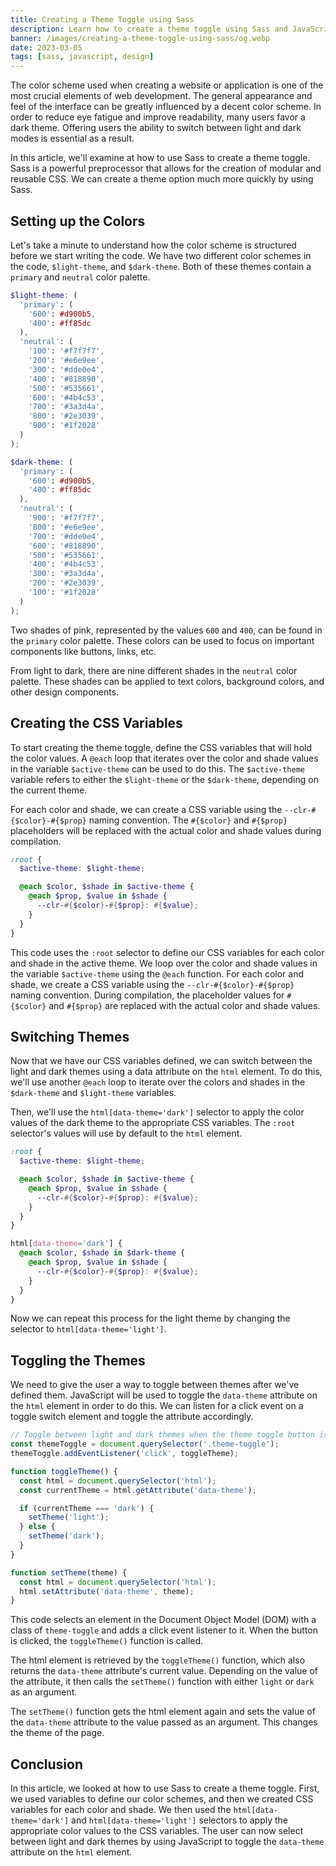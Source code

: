 ```yaml
---
title: Creating a Theme Toggle using Sass
description: Learn how to create a theme toggle using Sass and JavaScript to allow users to switch between light and dark themes on your website or application.
banner: /images/creating-a-theme-toggle-using-sass/og.webp
date: 2023-03-05
tags: [sass, javascript, design]
---
```


The color scheme used when creating a website or application is one of the most crucial elements of web development. The general appearance and feel of the interface can be greatly influenced by a decent color scheme. In order to reduce eye fatigue and improve readability, many users favor a dark theme. Offering users the ability to switch between light and dark modes is essential as a result.

In this article, we'll examine at how to use Sass to create a theme toggle. Sass is a powerful preprocessor that allows for the creation of modular and reusable CSS. We can create a theme option much more quickly by using Sass.

## Setting up the Colors

Let's take a minute to understand how the color scheme is structured before we start writing the code. We have two different color schemes in the code, `$light-theme`, and `$dark-theme`. Both of these themes contain a `primary` and `neutral` color palette.

```scss:scss/abstracts/_colors.scss
$light-theme: (
  'primary': (
    '600': #d900b5,
    '400': #ff85dc
  ),
  'neutral': (
    '100': '#f7f7f7',
    '200': '#e6e9ee',
    '300': '#dde0e4',
    '400': '#818890',
    '500': '#535661',
    '600': '#4b4c53',
    '700': '#3a3d4a',
    '800': '#2e3039',
    '900': '#1f2028'
  )
);

$dark-theme: (
  'primary': (
    '600': #d900b5,
    '400': #ff85dc
  ),
  'neutral': (
    '900': '#f7f7f7',
    '800': '#e6e9ee',
    '700': '#dde0e4',
    '600': '#818890',
    '500': '#535661',
    '400': '#4b4c53',
    '300': '#3a3d4a',
    '200': '#2e3039',
    '100': '#1f2028'
  )
);
```

Two shades of pink, represented by the values `600` and `400`, can be found in the `primary` color palette. These colors can be used to focus on important components like buttons, links, etc.

From light to dark, there are nine different shades in the `neutral` color palette. These shades can be applied to text colors, background colors, and other design components.

## Creating the CSS Variables

To start creating the theme toggle, define the CSS variables that will hold the color values. A `@each` loop that iterates over the color and shade values in the variable `$active-theme` can be used to do this. The `$active-theme` variable refers to either the `$light-theme` or the `$dark-theme`, depending on the current theme.

For each color and shade, we can create a CSS variable using the `--clr-#{$color}-#{$prop}` naming convention. The `#{$color}` and `#{$prop}` placeholders will be replaced with the actual color and shade values during compilation.

```scss:scss/base/_root.scss
:root {
  $active-theme: $light-theme;

  @each $color, $shade in $active-theme {
    @each $prop, $value in $shade {
      --clr-#{$color}-#{$prop}: #{$value};
    }
  }
}
```

This code uses the `:root` selector to define our CSS variables for each color and shade in the active theme. We loop over the color and shade values in the variable `$active-theme` using the `@each` function. For each color and shade, we create a CSS variable using the `--clr-#{$color}-#{$prop}` naming convention. During compilation, the placeholder values for `#{$color}` and `#{$prop}` are replaced with the actual color and shade values.

## Switching Themes

Now that we have our CSS variables defined, we can switch between the light and dark themes using a data attribute on the `html` element. To do this, we'll use another `@each` loop to iterate over the colors and shades in the `$dark-theme` and `$light-theme` variables.

Then, we'll use the `html[data-theme='dark']` selector to apply the color values of the dark theme to the appropriate CSS variables. The `:root` selector's values will use by default to the `html` element.

```scss:scss/base/_root.scss
:root {
  $active-theme: $light-theme;

  @each $color, $shade in $active-theme {
    @each $prop, $value in $shade {
      --clr-#{$color}-#{$prop}: #{$value};
    }
  }
}

html[data-theme='dark'] {
  @each $color, $shade in $dark-theme {
    @each $prop, $value in $shade {
      --clr-#{$color}-#{$prop}: #{$value};
    }
  }
}
```

Now we can repeat this process for the light theme by changing the selector to `html[data-theme='light']`.

## Toggling the Themes

We need to give the user a way to toggle between themes after we've defined them. JavaScript will be used to toggle the `data-theme` attribute on the `html` element in order to do this. We can listen for a click event on a toggle switch element and toggle the attribute accordingly.

```js
// Toggle between light and dark themes when the theme toggle button is clicked
const themeToggle = document.querySelector('.theme-toggle');
themeToggle.addEventListener('click', toggleTheme);

function toggleTheme() {
  const html = document.querySelector('html');
  const currentTheme = html.getAttribute('data-theme');

  if (currentTheme === 'dark') {
    setTheme('light');
  } else {
    setTheme('dark');
  }
}

function setTheme(theme) {
  const html = document.querySelector('html');
  html.setAttribute('data-theme', theme);
}
```

This code selects an element in the Document Object Model (DOM) with a class of `theme-toggle` and adds a click event listener to it. When the button is clicked, the `toggleTheme()` function is called.

The html element is retrieved by the `toggleTheme()` function, which also returns the `data-theme` attribute's current value. Depending on the value of the attribute, it then calls the `setTheme()` function with either `light` or `dark` as an argument.

The `setTheme()` function gets the html element again and sets the value of the `data-theme` attribute to the value passed as an argument. This changes the theme of the page.

## Conclusion

In this article, we looked at how to use Sass to create a theme toggle. First, we used variables to define our color schemes, and then we created CSS variables for each color and shade. We then used the `html[data-theme='dark']` and `html[data-theme='light']` selectors to apply the appropriate color values to the CSS variables. The user can now select between light and dark themes by using JavaScript to toggle the `data-theme` attribute on the `html` element.
